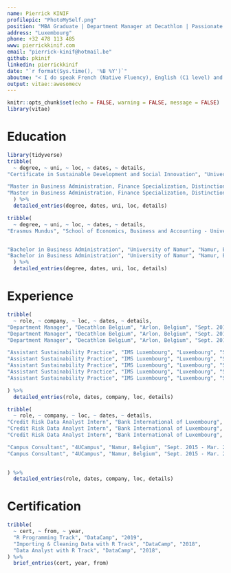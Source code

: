 ```yaml
---
name: Pierrick KINIF
profilepic: "PhotoMySelf.png"
position: "MBA Graduate | Department Manager at Decathlon | Passionate about Data Science"
address: "Luxembourg"
phone: +32 478 113 485
www: pierrickkinif.com
email: "pierrick-kinif@hotmail.be"
github: pkinif
linkedin: pierrickkinif
date: "`r format(Sys.time(), '%B %Y')`"
aboutme: "< I do speak French (Native Fluency), English (C1 level) and Dutch (B1 Level) >"
output: vitae::awesomecv
---
```


```r
knitr::opts_chunk$set(echo = FALSE, warning = FALSE, message = FALSE)
library(vitae)
```

# Education
```r
library(tidyverse)
tribble(
  ~ degree, ~ uni, ~ loc, ~ dates, ~ details,
"Certificate in Sustainable Development and Social Innovation", "University of Luxembourg", "Luxembourg", "Sep. 2017 - Present", "Participated in the first national initiative to gather all Luxembourgish stakeholders involved in plastic waste management",

"Master in Business Administration, Finance Specialization, Distinction", "University of Namur", "Namur, Belgium","Sep. 2015 - Jun. 2018", "Thesis: Towards Green Companies - A Panel Data Study of The Environmental and Financial Performance Nexus",
"Master in Business Administration, Finance Specialization, Distinction", "University of Namur", "Namur, Belgium", "Sep. 2015 - Jun. 2018", "Writing of my thesis in R/RMarkdown/Latex to make it transparent and reproducible for the reader. All resources are available on my GitHub account and can be gladly shared upon request",
  ) %>% 
  detailed_entries(degree, dates, uni, loc, details)

tribble(
  ~ degree, ~ uni, ~ loc, ~ dates, ~ details,
"Erasmus Mundus", "School of Economics, Business and Accounting - University of São Paulo", "São Paulo, Brazil", "Jul. 2016, Jan.2017","Using Stata - Writing of a scientific paper aiming at studying how eco-innovation affects financial performances of companies listed in the CAC40",


"Bachelor in Business Administration", "University of Namur", "Namur, Belgium", "Sep. 2012 - Jun. 2015", "Using OxMétrics - Risk analysis of GlaxoSmithKline plc (GSK.L) via the Value At Risk",
"Bachelor in Business Administration", "University of Namur", "Namur, Belgium", "Sep. 2012 - Jun. 2015", "Using SPSS - Realization of a market study measuring the level of satisfaction of patients suffering from chronic illnesses",
  ) %>% 
  detailed_entries(degree, dates, uni, loc, details)
```

# Experience
```r
tribble(
  ~ role, ~ company, ~ loc, ~ dates, ~ details,
"Department Manager", "Decathlon Belgium", "Arlon, Belgium", "Sept. 2018 - Present", "Lead, challenge and build both commercial and human skills of a team of 10-15 individuals",
"Department Manager", "Decathlon Belgium", "Arlon, Belgium", "Sept. 2018 - Present", "Implement a strategy to increase sales growth (+ 8%) and customer satisfaction",
"Department Manager", "Decathlon Belgium", "Arlon, Belgium", "Sept. 2018 - Present", "Inventory Management and Optimization",

"Assistant Sustainability Practice", "IMS Luxembourg", "Luxembourg", "Sept. 2017 - Mar.2018","Results analysis of a CSR survey for presentation during the Luxembourg Sustainability Forum (i.e. LSF) 2017 and later publication",
"Assistant Sustainability Practice", "IMS Luxembourg", "Luxembourg", "Sept. 2017 - Mar.2018","Help for the organization of the LSF2017 + media follow-up",
"Assistant Sustainability Practice", "IMS Luxembourg", "Luxembourg", "Sept. 2017 - Mar.2018", "Organization of a workshop in the context of the Food pillar of the 'Third Industrial Revolution'",
"Assistant Sustainability Practice", "IMS Luxembourg", "Luxembourg", "Sept. 2017 - Mar.2018", "Measurement of the company’s carbon footprint",
"Assistant Sustainability Practice", "IMS Luxembourg", "Luxembourg", "Sept. 2017 - Mar.2018", "Research and writing assistance for the publication of the magazine 'Sustainability MAG'",

) %>% 
  detailed_entries(role, dates, company, loc, details)

tribble(
  ~ role, ~ company, ~ loc, ~ dates, ~ details,
"Credit Risk Data Analyst Intern", "Bank International of Luxembourg", "Luxembourg", "Jan. 2017 - Jun. 2017", "Using SQL for validating and ensuring consistency of the credit risk databases", 
"Credit Risk Data Analyst Intern", "Bank International of Luxembourg", "Luxembourg", "Jan. 2017 - Jun. 2017", "Development of a VBA application to automatize the data validation process", 
"Credit Risk Data Analyst Intern", "Bank International of Luxembourg", "Luxembourg", "Jan. 2017 - Jun. 2017", "Review risk exposure calculations and forecasts for Basel requirements", 

"Campus Consultant", "4UCampus", "Namur, Belgium", "Sept. 2015 - Mar. 2016", "Sales of subscriptions of press titles to students and academic staff", 
"Campus Consultant", "4UCampus", "Namur, Belgium", "Sept. 2015 - Mar. 2016", "Promote the company’s products and expand the client base", 
 

) %>% 
  detailed_entries(role, dates, company, loc, details)
```

# Certification

```r
tribble(
  ~ cert, ~ from, ~ year,
  "R Programming Track", "DataCamp", "2019",
  "Importing & Cleaning Data with R Track", "DataCamp", "2018",
  "Data Analyst with R Track", "DataCamp", "2018",
) %>%
  brief_entries(cert, year, from)
```

<!--
# Languages
```r
tribble(
  ~ cert,~ year,
  "C2 Level", "French", 
  "C1 Level", "English",
  "B1 Level", "Dutch",
) %>%
  brief_entries(cert, year)
```
-->